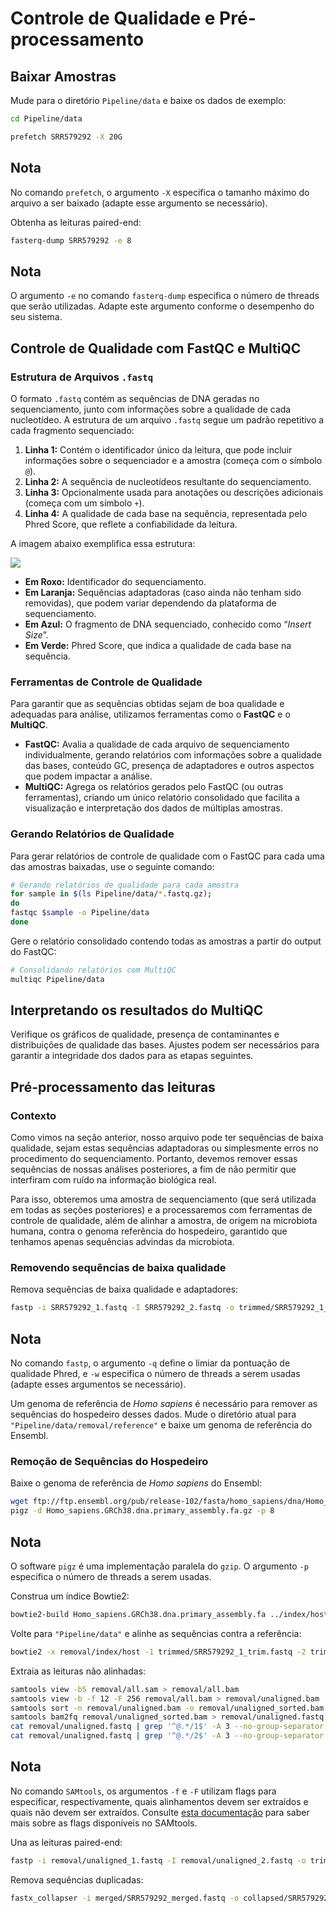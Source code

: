 # Controle de Qualidade e Pré-processamento

## Baixar Amostras

Mude para o diretório `Pipeline/data` e baixe os dados de exemplo:

``` bash
cd Pipeline/data

prefetch SRR579292 -X 20G
```

::: callout-note
## Nota

No comando `prefetch`, o argumento `-X` especifica o tamanho máximo do arquivo a ser baixado (adapte esse argumento se necessário).
:::

Obtenha as leituras paired-end:

```bash
fasterq-dump SRR579292 -e 8
```

::: callout-note
## Nota

O argumento `-e` no comando `fasterq-dump` especifica o número de threads que serão utilizadas. Adapte este argumento conforme o desempenho do seu sistema.
:::

## Controle de Qualidade com FastQC e MultiQC

### Estrutura de Arquivos `.fastq`

O formato `.fastq` contém as sequências de DNA geradas no sequenciamento, junto com informações sobre a qualidade de cada nucleotídeo. A estrutura de um arquivo `.fastq` segue um padrão repetitivo a cada fragmento sequenciado:

1.  **Linha 1:** Contém o identificador único da leitura, que pode incluir informações sobre o sequenciador e a amostra (começa com o símbolo `@`).
2.  **Linha 2:** A sequência de nucleotídeos resultante do sequenciamento.
3.  **Linha 3:** Opcionalmente usada para anotações ou descrições adicionais (começa com um símbolo `+`).
4.  **Linha 4:** A qualidade de cada base na sequência, representada pelo Phred Score, que reflete a confiabilidade da leitura.

A imagem abaixo exemplifica essa estrutura:

![](images/fastq_example.png){fig-align="center"}

-   **Em Roxo:** Identificador do sequenciamento.
-   **Em Laranja:** Sequências adaptadoras (caso ainda não tenham sido removidas), que podem variar dependendo da plataforma de sequenciamento.
-   **Em Azul:** O fragmento de DNA sequenciado, conhecido como "*Insert Size*".
-   **Em Verde:** Phred Score, que indica a qualidade de cada base na sequência.

### Ferramentas de Controle de Qualidade

Para garantir que as sequências obtidas sejam de boa qualidade e adequadas para análise, utilizamos ferramentas como o **FastQC** e o **MultiQC**.

-   **FastQC:** Avalia a qualidade de cada arquivo de sequenciamento individualmente, gerando relatórios com informações sobre a qualidade das bases, conteúdo GC, presença de adaptadores e outros aspectos que podem impactar a análise.
-   **MultiQC:** Agrega os relatórios gerados pelo FastQC (ou outras ferramentas), criando um único relatório consolidado que facilita a visualização e interpretação dos dados de múltiplas amostras.

### Gerando Relatórios de Qualidade

Para gerar relatórios de controle de qualidade com o FastQC para cada uma das amostras baixadas, use o seguinte comando:

``` bash
# Gerando relatórios de qualidade para cada amostra
for sample in $(ls Pipeline/data/*.fastq.gz);
do
fastqc $sample -o Pipeline/data
done
```

Gere o relatório consolidado contendo todas as amostras a partir do output do FastQC:

``` bash
# Consolidando relatórios com MultiQC
multiqc Pipeline/data
```

::: callout-tip
## Interpretando os resultados do MultiQC

Verifique os gráficos de qualidade, presença de contaminantes e distribuições de qualidade das bases. Ajustes podem ser necessários para garantir a integridade dos dados para as etapas seguintes.
:::

## Pré-processamento das leituras

### Contexto

Como vimos na seção anterior, nosso arquivo pode ter sequências de baixa qualidade, sejam estas sequências adaptadoras ou simplesmente erros no procedimento do sequenciamento. Portanto, devemos remover essas sequências de nossas análises posteriores,
a fim de não permitir que interfiram com ruído na informação biológica real.

Para isso, obteremos uma amostra de sequenciamento (que será utilizada em todas as seções posteriores) e a processaremos com
ferramentas de controle de qualidade, além de alinhar a amostra, de origem na microbiota humana, contra o genoma referência do
hospedeiro, garantido que tenhamos apenas sequências advindas da microbiota.

### Removendo sequências de baixa qualidade

Remova sequências de baixa qualidade e adaptadores:

```bash
fastp -i SRR579292_1.fastq -I SRR579292_2.fastq -o trimmed/SRR579292_1_trim.fastq -O trimmed/SRR579292_2_trim.fastq -q 20 -w 8 --detect_adapter_for_pe -h trimmed/report.html -j trimmed/fastp.json
```

::: callout-note
## Nota

No comando `fastp`, o argumento `-q` define o limiar da pontuação de qualidade Phred, e `-w` especifica o número de threads a serem usadas (adapte esses argumentos se necessário).
:::

Um genoma de referência de *Homo sapiens* é necessário para remover as sequências do hospedeiro desses dados. Mude o diretório atual para `"Pipeline/data/removal/reference"` e baixe um genoma de referência do Ensembl.

### Remoção de Sequências do Hospedeiro

Baixe o genoma de referência de *Homo sapiens* do Ensembl:

```bash
wget ftp://ftp.ensembl.org/pub/release-102/fasta/homo_sapiens/dna/Homo_sapiens.GRCh38.dna.primary_assembly.fa.gz
pigz -d Homo_sapiens.GRCh38.dna.primary_assembly.fa.gz -p 8
```

::: callout-note
## Nota

O software `pigz` é uma implementação paralela do `gzip`. O argumento `-p` especifica o número de threads a serem usadas.
:::

Construa um índice Bowtie2:

```bash
bowtie2-build Homo_sapiens.GRCh38.dna.primary_assembly.fa ../index/host --threads 8
```

Volte para `"Pipeline/data"` e alinhe as sequências contra a referência:

```bash
bowtie2 -x removal/index/host -1 trimmed/SRR579292_1_trim.fastq -2 trimmed/SRR579292_2_trim.fastq -S removal/all.sam -p 8
```

Extraia as leituras não alinhadas:

```bash
samtools view -bS removal/all.sam > removal/all.bam
samtools view -b -f 12 -F 256 removal/all.bam > removal/unaligned.bam
samtools sort -n removal/unaligned.bam -o removal/unaligned_sorted.bam
samtools bam2fq removal/unaligned_sorted.bam > removal/unaligned.fastq
cat removal/unaligned.fastq | grep '^@.*/1$' -A 3 --no-group-separator > removal/unaligned_1.fastq
cat removal/unaligned.fastq | grep '^@.*/2$' -A 3 --no-group-separator > removal/unaligned_2.fastq
```

::: callout-note
## Nota

No comando `SAMtools`, os argumentos `-f` e `-F` utilizam flags para especificar, respectivamente, quais alinhamentos devem ser extraídos e quais não devem ser extraídos. Consulte [esta documentação](http://broadinstitute.github.io/picard/explain-flags.html) para saber mais sobre as flags disponíveis no SAMtools.
:::


Una as leituras paired-end:

```bash
fastp -i removal/unaligned_1.fastq -I removal/unaligned_2.fastq -o trimmed/unmerged_1.fastq -O trimmed/unmerged_2.fastq -q 20 -w 8 --detect_adapter_for_pe -h trimmed/report2.html -j trimmed/fastp2.json -m --merged_out merged/SRR579292_merged.fastq
```

Remova sequências duplicadas:

```bash
fastx_collapser -i merged/SRR579292_merged.fastq -o collapsed/SRR579292.fasta
```